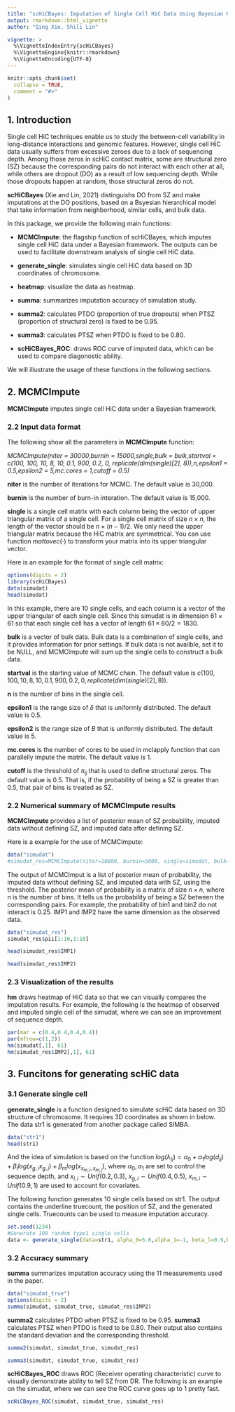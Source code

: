 ```yaml
---
title: "scHiCBayes: Imputation of Single Cell HiC Data Using Bayesian Hierarchical Model"
output: rmarkdown::html_vignette
author: "Qing Xie, Shili Lin"

vignette: >
  %\VignetteIndexEntry{scHiCBayes}
  %\VignetteEngine{knitr::rmarkdown}
  %\VignetteEncoding{UTF-8}
---
```


```r
knitr::opts_chunk$set(
  collapse = TRUE,
  comment = "#>"
)
```

## 1. Introduction
Single cell HiC techniques enable us to study the between-cell variability in long-distance interactions and genomic features. However, single cell HiC data usually suffers from excessive zeroes due to a lack of sequencing depth. Among those zeros in scHiC contact matrix, some are structural zero (SZ) because the corresponding pairs do not interact with each other at all, while others are dropout (DO) as a result of low sequencing depth. While those dropouts happen at random, those structural zeros do not.        



**scHiCBayes** (Xie and Lin, 2021) distinguishs DO from SZ and make imputations at the DO positions, based on a Bsyesian hierarchical model that take information from neighborhood, similar cells, and bulk data.



In this package, we provide the following main functions:

* **MCMCImpute**: the flagship function of scHiCBayes, which imputes single cell HiC data under a Bayesian framework. The outputs can be used to facilitate downstream analysis of single cell HiC data.

* **generate_single**: simulates single cell HiC data based on 3D coordinates of chromosome.

* **heatmap**: visualize the data as heatmap.

* **summa**: summarizes imputation accuracy of simulation study.

* **summa2**: calculates PTDO (proportion of true dropouts) when PTSZ (proportion of structural zero) is fixed to be 0.95.

* **summa3**: calculates PTSZ when PTDO is fixed to be 0.80.

* **scHiCBayes_ROC**: draws ROC curve of imputed data, which can be used to compare diagonostic ability.


We will illustrate the usage of these functions in the following sections.


## 2. MCMCImpute

**MCMCImpute** imputes single cell HiC data under a Bayesian framework.

### 2.2 Input data format 

The following show all the parameters in **MCMCImpute** function:

*MCMCImpute(niter = 30000,burnin = 15000,single,bulk = bulk,startval = c(100, 100, 10, 8, 10, 0.1, 900, 0.2, 0, replicate(dim(single)[2], 8)),n,epsilon1 = 0.5,epsilon2 = 5,mc.cores = 1,cutoff = 0.5)*

**niter** is the number of iterations for MCMC. The default value is 30,000.

**burnin** is the number of burn-in interation. The default value is 15,000.

**single** is a single cell matrix with each column being the vector of upper triangular matrix of a single cell. For a single cell matrix of size $n \times n$, the length of the vector should be $n\times(n-1)/2$. We only need the upper triangular matrix because the HiC matrix are symmetrical. You can use function $mattovec(\cdot)$ to transform your matrix into its upper triangular vector.


Here is an example for the format of single cell matrix:

```r
options(digits = 2)
library(scHiCBayes)
data(simudat)
head(simudat)
```

In this example, there are 10 single cells, and each column is a vector of the upper triangular of each single cell. Since this simudat is in dimension $61\times 61$ so that each single cell has a vector of length $61\times 60/2=1830$.

**bulk** is a vector of bulk data. Bulk data is a combination of single cells, and it provides information for prior settings. If bulk data is not availble, set it to be NULL, and MCMCImpute will sum up the single cells to construct a bulk data.

**startval** is the starting value of MCMC chain. The default value is $c(100, 100, 10, 8, 10, 0.1, 900, 0.2, 0, replicate(dim(single)[2], 8))$.

**n** is the number of bins in the single cell. 

**epsilon1** is the range size of  $\delta$ that is uniformly distributed. The default value is 0.5.

**epsilon2** is the range size of $B$ that is uniformly distributed. The default value is 5.

**mc.cores** is the number of cores to be used in mclapply function that can parallelly impute the matrix. The default value is 1.

**cutoff** is the threshold of $\pi_{ij}$ that is used to define structural zeros. The default value is 0.5. That is, if the probability of being a SZ is greater than 0.5, that pair of bins is treated as SZ.

### 2.2 Numerical summary of MCMCImpute results

**MCMCImpute** provides a list of posterior mean of SZ probability, imputed data without defining SZ, and imputed data after defining SZ.

Here is a example for the use of MCMCImpute:

```r
data("simudat")
#simudat_res=MCMCImpute(niter=10000, burnin=5000, single=simudat, bulk=NULL, n=61)
```

The output of MCMCImput is a list of posterior mean of probability, the imputed data without defining SZ, and imputed data with SZ, using the threshold. The posterior mean of probability is a matrix of size $n\times n$, where n is the number of bins. It tells us the probability of being a SZ between the corresponding pairs. For example, the probability of bin1 and bin2 do not interact is 0.25. IMP1 and IMP2 have the same dimension as the observed data.

```r
data("simudat_res")
simudat_res$pii[1:10,1:10]
```

```r
head(simudat_res$IMP1)
```

```r
head(simudat_res$IMP2)
```

### 2.3 Visualization of the results

**hm** draws heatmap of HiC data so that we can visually compares the imputation results. For example, the following is the heatmap of observed and imputed single cell of the simudat, where we can see an improvement of sequence depth.

```r
par(mar = c(0.4,0.4,0.4,0.4))
par(mfrow=c(1,2))
hm(simudat[,1], 61)
hm(simudat_res$IMP2[,1], 61)
```


## 3. Funcitons for generating scHiC data

### 3.1 Generate single cell

**generate_single** is a function designed to simulate scHiC data based on 3D structure of chromosome. It requires 3D coordinates as shown in below. The data str1 is generated from another package called SIMBA. 

```r
data("str1")
head(str1)
```

And the idea of simulation is based on the function $log(\lambda_{ij})=\alpha_0+\alpha_1log(d_{ij})+\beta_llog(x_{g,i}x_{g,j})+\beta_mlog(x_{x_{m,i},x_{m,j}})$, where $\alpha_0, \alpha_1$ are set to control the sequence depth, and $x_{l,i}\sim Unif(0.2,0.3)$, $x_{g,i}\sim Unif(0.4,0.5)$, $x_{m,i}\sim Unif(0.9,1)$ are used to account for covariates. 

The following function generates 10 single cells based on str1. The output contains the underline truecount, the position of SZ, and the generated single cells. Truecounts can be used to measure imputation accuracy.

```r
set.seed(1234)
#Generate 100 random type1 single cells
data <- generate_single(data=str1, alpha_0=5.6,alpha_1=-1, beta_l=0.9,beta_g=0.9,beta_m=0.9, alpha=0.2, n_single=10) 
```

### 3.2 Accuracy summary

**summa** summarizes imputation accuracy using the 11 measurements used in the paper.
```r
data("simudat_true")
options(digits = 2)
summa(simudat, simudat_true, simudat_res$IMP2)
```

**summa2** calculates PTDO when PTSZ is fixed to be 0.95. **summa3** calculates PTSZ when PTDO is fixed to be 0.80. Their output also contains the standard deviation and the corresponding threshold.


```r
summa2(simudat, simudat_true, simudat_res)
```
```r
summa3(simudat, simudat_true, simudat_res)
```

**scHiCBayes_ROC** draws ROC (Receiver operating characteristic) curve to visually demonstrate ability to tell SZ from DR. The following is an example on the simudat, where we can see the ROC curve goes up to 1 pretty fast.

```r
scHiCBayes_ROC(simudat, simudat_true, simudat_res)
```